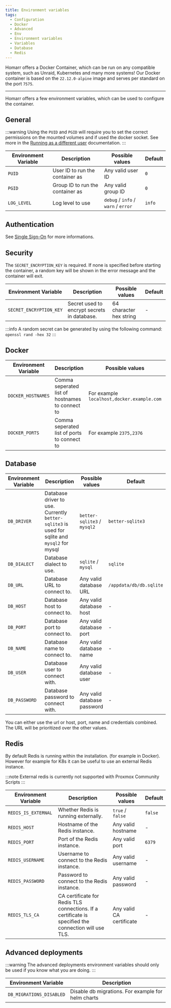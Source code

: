 ```yaml
---
title: Environment variables
tags:
  - Configuration
  - Docker
  - Advanced
  - Env
  - Environment variables
  - Variables
  - Database
  - Redis
---
```


Homarr offers a Docker Container, which can be run on any compatible system, such as Unraid, Kubernetes and many more systems! Our Docker container is based on the ``22.12.0-alpine`` image and serves per standard on the port `7575`.

---

Homarr offers a few environment variables, which can be used to configure the container.

## General

:::warning
Using the `PUID` and `PGID` will require you to set the correct permissions on the mounted volumes and if used the docker socket. See more in the [Running as a different user](/docs/advanced/running-as-different-user) documentation.
:::

| Environment Variable     | Description | Possible values | Default |
| ------------------------ | ----------- | --------------- | ------- |
| ``PUID``                 | User ID to run the container as | Any valid user ID | ``0`` |
| ``PGID``                 | Group ID to run the container as | Any valid group ID | ``0`` |
| ``LOG_LEVEL``           | Log level to use | ``debug`` / ``info`` / ``warn`` / ``error`` | ``info`` |


## Authentication

See [Single Sign-On](/docs/advanced/single-sign-on) for more informations.

## Security

The `SECRET_ENCRYPTION_KEY` is required. If none is specified before starting the container, a random key will be shown in the error message and the container will exit.

| Environment Variable     | Description | Possible values | Default |
| ------------------------ | ----------- | --------------- | ------- |
| ``SECRET_ENCRYPTION_KEY``  | Secret used to encrypt secrets in database. | 64 character hex string | - |

:::info
A random secret can be generated by using the following command: `openssl rand -hex 32`
:::

## Docker

| Environment Variable     | Description | Possible values | Default |
| ------------------------ | ----------- | --------------- | ------- |
| ``DOCKER_HOSTNAMES``          | Comma seperated list of hostnames to connect to | For example `localhost,docker.example.com` | - |
| ``DOCKER_PORTS``             | Comma seperated list of ports to connect to | For example `2375,2376` | - |

## Database
| Environment Variable     | Description | Possible values | Default |
| ------------------------ | ----------- | --------------- | ------- |
| ``DB_DRIVER``            | Database driver to use. Currently `better-sqlite3` is used for sqlite and `mysql2` for mysql | ``better-sqlite3`` / ``mysql2`` | ``better-sqlite3`` |
| ``DB_DIALECT``           | Database dialect to use. | ``sqlite`` / ``mysql`` | ``sqlite`` |
| ``DB_URL`` | Database URL to connect to. | Any valid database URL | ``/appdata/db/db.sqlite`` | 
| ``DB_HOST`` | Database host to connect to. | Any valid database host | - |
| ``DB_PORT`` | Database port to connect to. | Any valid database port | - |
| ``DB_NAME`` | Database name to connect to. | Any valid database name | - |
| ``DB_USER`` | Database user to connect with. | Any valid database user | - |
| ``DB_PASSWORD`` | Database password to connect with. | Any valid database password | - |

You can either use the url or host, port, name and credentials combined. The URL will be prioritized over the other values.


## Redis

By default Redis is running within the installation. (for example in Docker).
However for example for K8s it can be useful to use an external Redis instance.

:::note
External redis is currently not supported with Proxmox Community Scripts
:::

| Environment Variable     | Description | Possible values | Default |
| ------------------------ | ----------- | --------------- | ------- |
| `REDIS_IS_EXTERNAL`     | Whether Redis is running externally. | `true` / `false` | `false` |
| `REDIS_HOST`            | Hostname of the Redis instance. | Any valid hostname | - |
| `REDIS_PORT`            | Port of the Redis instance. | Any valid port | `6379` |
| `REDIS_USERNAME`        | Username to connect to the Redis instance. | Any valid username | - |
| `REDIS_PASSWORD`        | Password to connect to the Redis instance. | Any valid password | - |
| `REDIS_TLS_CA`         | CA certificate for Redis TLS connections. If a certificate is specified the connection will use TLS. | Any valid CA certificate | - |


## Advanced deployments

:::warning
The advanced deployments environment variables should only be used if you know what you are doing.
:::

| Environment Variable     | Description |
| ------------------------ | ----------- |
| ``DB_MIGRATIONS_DISABLED`` | Disable db migrations. For example for helm charts |